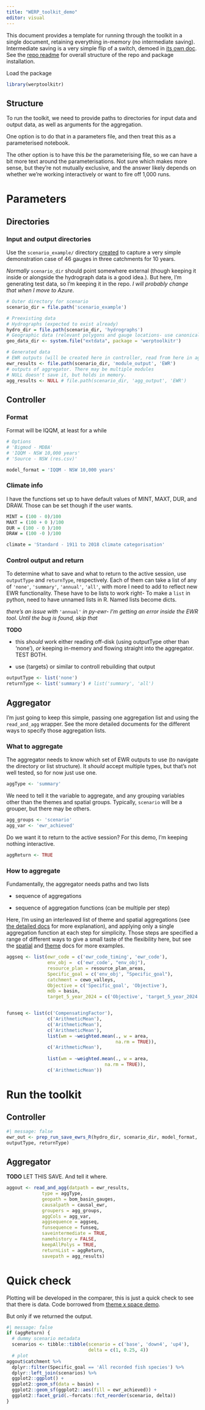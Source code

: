 ```yaml
---
title: "WERP_toolkit_demo"
editor: visual
---
```


This document provides a template for running through the toolkit in a single document, retaining everything in-memory (no intermediate saving). Intermediate saving is a very simple flip of a switch, demoed in [its own doc](WERP_toolkit_save_steps.qmd). See the [repo readme](WERP_toolkit_demo.qmd) for overall structure of the repo and package installation.

Load the package

```r
library(werptoolkitr)
```

## Structure

To run the toolkit, we need to provide paths to directories for input data and output data, as well as arguments for the aggregation.

One option is to do that in a parameters file, and then treat this as a parameterised notebook.

The other option is to have this *be* the parameterising file, so we can have a bit more text around the parameterisations. Not sure which makes more sense, but they're not mutually exclusive, and the answer likely depends on whether we're working interactively or want to fire off 1,000 runs.

# Parameters

## Directories

### Input and output directories

Use the `scenario_example/` directory [created](scenario_creation_demo_R.qmd) to capture a very simple demonstration case of 46 gauges in three catchments for 10 years.

*Normally* `scenario_dir` should point somewhere external (though keeping it inside or alongside the hydrograph data is a good idea.). But here, I'm generating test data, so I'm keeping it in the repo. *I will probably change that when I move to Azure*.

```r
# Outer directory for scenario
scenario_dir = file.path('scenario_example')

# Preexisting data
# Hydrographs (expected to exist already)
hydro_dir = file.path(scenario_dir, 'hydrographs')
# Geographic data (relevant polygons and gauge locations- use canonical in pkg)
geo_data_dir <- system.file("extdata", package = 'werptoolkitr')

# Generated data
# EWR outputs (will be created here in controller, read from here in aggregator)
ewr_results <- file.path(scenario_dir, 'module_output', 'EWR')
# outputs of aggregator. There may be multiple modules
# NULL doesn't save it, but holds in memory.
agg_results <- NULL # file.path(scenario_dir, 'agg_output', 'EWR')
```

## Controller

### Format

Format will be IQQM, at least for a while

```r
# Options
# 'Bigmod - MDBA'
# 'IQQM - NSW 10,000 years'
# 'Source - NSW (res.csv)'

model_format = 'IQQM - NSW 10,000 years'
```

### Climate info

I have the functions set up to have default values of MINT, MAXT, DUR, and DRAW. Those can be set though if the user wants.

```r
MINT = (100 - 0)/100
MAXT = (100 + 0 )/100
DUR = (100 - 0 )/100
DRAW = (100 -0 )/100

climate = 'Standard - 1911 to 2018 climate categorisation'
```

### Control output and return

To determine what to save and what to return to the active session, use `outputType` and `returnType`, respectively. Each of them can take a list of any of `'none'`, `'summary'`, `'annual'`, `'all'`, with more I need to add to reflect new EWR functionality. These have to be lists to work right- To make a `list` in python, need to have unnamed lists in R. Named lists become dicts.

*there's an issue with* `'annual'` *in py-ewr- I'm getting an error inside the EWR tool. Until the bug is found, skip that*

**TODO**

-   this *should* work either reading off-disk (using outputType other than 'none'), *or* keeping in-memory and flowing straight into the aggregator. TEST BOTH.

-   use {targets} or similar to controll rebuilding that output

```r
outputType <- list('none')
returnType <- list('summary') # list('summary', 'all')
```

## Aggregator

I'm just going to keep this simple, passing one aggregation list and using the `read_and_agg` wrapper. See the more detailed documents for the different ways to specify those aggregation lists.

### What to aggregate

The aggregator needs to know which set of EWR outputs to use (to navigate the directory or list structure). It *should* accept multiple types, but that's not well tested, so for now just use one.

```r
aggType <- 'summary'
```

We need to tell it the variable to aggregate, and any grouping variables other than the themes and spatial groups. Typically, `scenario` will be a grouper, but there may be others.

```r
agg_groups <- 'scenario'
agg_var <- 'ewr_achieved'
```

Do we want it to return to the active session? For this demo, I'm keeping nothing interactive.

```r
aggReturn <- TRUE
```

### How to aggregate

Fundamentally, the aggregator needs paths and two lists

-   sequence of aggregations

-   sequence of aggregation functions (can be multiple per step)

Here, I'm using an interleaved list of theme and spatial aggregations (see [the detailed docs](theme_space_agg.qmd) for more explanation), and applying only a single aggregation function at each step for simplicity. Those steps are specified a range of different ways to give a small taste of the flexibility here, but see the [spatial](spatial_agg.qmd) and [theme](theme_agg.qmd) docs for more examples.

```r

aggseq <- list(ewr_code = c('ewr_code_timing', 'ewr_code'),
               env_obj =  c('ewr_code', "env_obj"),
               resource_plan = resource_plan_areas,
               Specific_goal = c('env_obj', "Specific_goal"),
               catchment = cewo_valleys,
               Objective = c('Specific_goal', 'Objective'),
               mdb = basin,
               target_5_year_2024 = c('Objective', 'target_5_year_2024'))


funseq <- list(c('CompensatingFactor'),
               c('ArithmeticMean'),
               c('ArithmeticMean'),
               c('ArithmeticMean'),
               list(wm = ~weighted.mean(., w = area, 
                                        na.rm = TRUE)),
               c('ArithmeticMean'),
               
               list(wm = ~weighted.mean(., w = area, 
                                    na.rm = TRUE)),
               c('ArithmeticMean'))

```

# Run the toolkit

## Controller

```r
#| message: false
ewr_out <- prep_run_save_ewrs_R(hydro_dir, scenario_dir, model_format, climate,
outputType, returnType)
```

## Aggregator

**TODO** LET THIS SAVE. And tell it where.

```r
aggout <- read_and_agg(datpath = ewr_results, 
             type = aggType,
             geopath = bom_basin_gauges,
             causalpath = causal_ewr,
             groupers = agg_groups,
             aggCols = agg_var,
             aggsequence = aggseq,
             funsequence = funseq,
             saveintermediate = TRUE,
             namehistory = FALSE,
             keepAllPolys = TRUE,
             returnList = aggReturn,
             savepath = agg_results)
```

# Quick check

Plotting will be developed in the comparer, this is just a quick check to see that there is data. Code borrowed from [theme x space demo](theme_space_agg.qmd).

But only if we returned the output.

```r
#| message: false
if (aggReturn) {
  # dummy scenario metadata
  scenarios <- tibble::tibble(scenario = c('base', 'down4', 'up4'), 
                              delta = c(1, 0.25, 4))
  # plot
aggout$catchment %>% 
  dplyr::filter(Specific_goal == 'All recorded fish species') %>%
  dplyr::left_join(scenarios) %>% 
  ggplot2::ggplot() +
  ggplot2::geom_sf(data = basin) +
  ggplot2::geom_sf(ggplot2::aes(fill = ewr_achieved)) +
  ggplot2::facet_grid(.~forcats::fct_reorder(scenario, delta))
}

```
